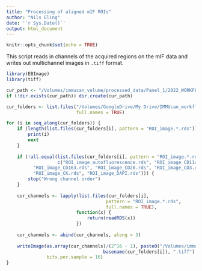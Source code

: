 ```yaml
---
title: "Processing of aligned mIF ROIs"
author: "Nils Eling"
date: '`r Sys.Date()`'
output: html_document
---
```


```r
knitr::opts_chunk$set(echo = TRUE)
```

This script reads in channels of the acquired regions on the mIF data and
writes out multichannel images in `.tiff` format.

```r
library(EBImage)
library(tiff)

cur_path <- "/Volumes/immucan_volume/processed_data/Panel_1/2022_WORKFLOW/mIF/multichannel_images/img/"
if (!dir.exists(cur_path)) dir.create(cur_path)

cur_folders <- list.files("/Volumes/GoogleDrive/My Drive/IMMUcan_workflow/data/Lausanne_data/final/",
                          full.names = TRUE)

for (i in seq_along(cur_folders)) {
    if (length(list.files(cur_folders[i], pattern = "ROI_image.*.rds")) == 0) {
        print(i)
        next
    }
    
    if (!all.equal(list.files(cur_folders[i], pattern = "ROI_image.*.rds"),
                   c("ROI_image_autofluorescence.rds", "ROI_image_CD11c.rds", "ROI_image_CD15.rds", 
          "ROI_image_CD163.rds", "ROI_image_CD20.rds", "ROI_image_CD3.rds", 
          "ROI_image_CK.rds", "ROI_image_DAPI.rds"))) {
        stop("Wrong channel order")
    }
    
    cur_channels <- lapply(list.files(cur_folders[i], 
                                     pattern = "ROI_image.*.rds",
                                     full.names = TRUE),
                          function(x) {
                              return(readRDS(x))
                          })
    
    cur_channels <- abind(cur_channels, along = 3)
    
    writeImage(as.array(cur_channels)/(2^16 - 1), paste0("/Volumes/immucan_volume/processed_data/Panel_1/2022_WORKFLOW/mIF/multichannel_images/img/",
                                    basename(cur_folders[i]), ".tiff"),
               bits.per.sample = 16)
}

```
